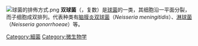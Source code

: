 {{unreferenced|time=2019-04-03T09:43:57+00:00}}
[[File:球菌的排佈方式.png|thumb]]
'''双球菌'''（{{lang-la|diplococcus}}，复数{{lang|la|diplococci}}）是[[球菌|球菌]]的一类，其细胞沿一平面分裂，而子细胞成双排列。代表种类有[[脑膜炎双球菌|脑膜炎双球菌]]（''Neisseria meningitidis''）、[[淋球菌|淋球菌]]（''Neisseria gonorrhoeae''）等。
{{细菌}}
[[Category:細菌|Category:細菌]]
[[Category:微生物学|Category:微生物学]]